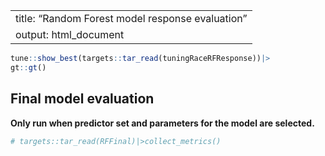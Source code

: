 
---
title: "Random Forest model response evaluation"
output: html_document
---

```r
tune::show_best(targets::tar_read(tuningRaceRFResponse))|>
gt::gt()
```

## Final model evaluation

**Only run when predictor set and parameters for the model are selected.**

```r
# targets::tar_read(RFFinal)|>collect_metrics()
```
